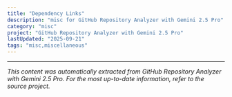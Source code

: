 ```yaml
---
title: "Dependency Links"
description: "misc for GitHub Repository Analyzer with Gemini 2.5 Pro"
category: "misc"
project: "GitHub Repository Analyzer with Gemini 2.5 Pro"
lastUpdated: "2025-09-21"
tags: "misc,miscellaneous"
---
```





---
*This content was automatically extracted from GitHub Repository Analyzer with Gemini 2.5 Pro. For the most up-to-date information, refer to the source project.*

